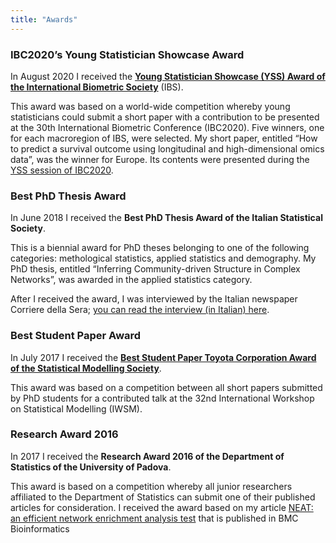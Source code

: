 ---
title: "Awards"
---

### IBC2020's Young Statistician Showcase Award

In August 2020 I received the [**Young Statistician Showcase (YSS) Award of the International Biometric Society**]((https://www.vvsor.nl/biometrics/news/two-awards-for-bms-aned-members-at-ibc2020)) (IBS).

This award was based on a world-wide competition whereby young statisticians could submit a short paper with a contribution to be presented at the 30th International Biometric Conference (IBC2020). Five winners, one for each macroregion of IBS, were selected. My short paper, entitled "How to predict a survival outcome using longitudinal and high-dimensional omics data", was the winner for Europe. Its contents were presented during the [YSS session of IBC2020](https://www.ibc2020.org/scientific-programme/showcases).

### Best PhD Thesis Award

In June 2018 I received the **Best PhD Thesis Award of the Italian Statistical Society**. 

This is a biennial award for PhD theses belonging to one of the following categories: methological statistics, applied statistics and demography. My PhD thesis, entitled "Inferring Community-driven Structure in Complex Networks", was awarded in the applied statistics category.

After I received the award, I was interviewed by the Italian newspaper Corriere della Sera; [you can read the interview (in Italian) here](https://bergamo.corriere.it/notizie/cronaca/18_ottobre_05/da-chiuduno-all-olanda-premiato-la-ricerca-statistica-politica-8bce14cc-c87b-11e8-81ab-863c582a99f0.shtml).

### Best Student Paper Award

In July 2017 I received the [**Best Student Paper Toyota Corporation Award of the Statistical Modelling Society**](https://journals.sagepub.com/doi/full/10.1177/1471082X17726638).

This award was based on a competition between all short papers submitted by PhD students for a contributed talk at the 32nd International Workshop on Statistical Modelling (IWSM).

### Research Award 2016

In 2017 I received the **Research Award 2016 of the Department of Statistics of the University of Padova**.

This award is based on a competition whereby all junior researchers affiliated to the Department of Statistics can submit one of their published articles for consideration. I received the award based on my article [NEAT: an efficient network enrichment analysis test](https://bmcbioinformatics.biomedcentral.com/articles/10.1186/s12859-016-1203-6) that is published in BMC Bioinformatics
